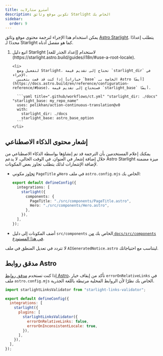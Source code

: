 ```yaml
---
title: أسترو ستارلايت
description: تكوين موقع وثائق Starlight الخاص بك
sidebar:
  order: 9
---
```



يمكن استخدام هذا الإجراء لترجمة محتوى موقع وثائق [Astro Starlight](https://starlight.astro.build/).
يتطلب إعدادًا محددًا لـ Starlight كما هو مفصل أدناه.

<Steps>
  <ol>
    <li>
      اتبع دليل Starlight لاستخدام [إعداد الجذر للغة](https://starlight.astro.build/guides/i18n/#use-a-root-locale).
    </li>

    <li>
      لتفعيل وضع Starlight، تحتاج إلى تقديم قيمة `starlight_dir` في الإجراء.
      إذا كنت قد قمت بتعيين [خيارات `base` الخاصة بـ Astro أيضًا](https://docs.astro.build/en/reference/configuration-reference/#base)، فستحتاج إلى تقديم قيمة `starlight_base` أيضًا.

      ```yaml title=".github/workflows/ct.yml" "starlight_dir: ./docs" "starlight_base: my_repo_name"
      uses: pelikhan/action-continuous-translation@v0
      with:
        starlight_dir: ./docs
        starlight_base: astro_base_option
      ```
    </li>

  </ol>
</Steps>

## إشعار محتوى الذكاء الاصطناعي

يمكنك إعلام المستخدمين بأن الترجمة قد تم إنشاؤها بواسطة الذكاء الاصطناعي من خلال
إضافة إشعار في العنوان. في الوقت الحالي، لا يدعم Astro Starlight ميزة مضمنة لإضافة الإشعارات
لذلك يتطلب تجاوز بعض المكونات.

- [تجاوز](https://starlight.astro.build/guides/overriding-components/#how-to-override) مكوني `PageTitle` و`Hero` في ملف `astro.config.mjs` الخاص بك:

  ```ts title="astro.config.mjs"
  export default defineConfig({
    integrations: [
      starlight({
        components: {
          PageTitle: "./src/components/PageTitle.astro",
          Hero: "./src/components/Hero.astro",
        },
      }),
    ],
  });
  ```

- أضف المكونات إلى دليل `src/components` الخاص بك [من `docs/src/components` في هذا المستودع](https://github.com/pelikhan/action-continuous-translation/tree/main/docs/src/components).

لا تتردد في تعديل المنطق في ملف `AIGeneratedNotice.astro` ليتناسب مع احتياجاتك.

## مدقق روابط Astro

إذا كنت تستخدم [مدقق روابط Astro](https://github.com/HiDeoo/starlight-links-validator)،
تأكد من إيقاف خيار `errorOnRelativeLinks` في ملف `astro.config.mjs` الخاص بك
نظرًا لأن الروابط المحلية مرتبطة باللغة الجذرية.

```js title="astro.config.mjs" "errorOnRelativeLinks: false"
import starlightLinksValidator from "starlight-links-validator";

export default defineConfig({
  integrations: [
    starlight({
      plugins: [
        starlightLinksValidator({
          errorOnRelativeLinks: false,
          errorOnInconsistentLocale: true,
        }),
      ],
    }),
  ],
});
```
